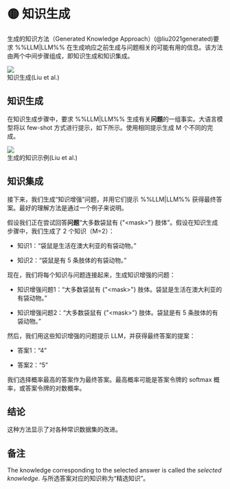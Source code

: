 
# 🟡 知识生成

生成的知识方法（Generated Knowledge Approach）(@liu2021generated)要求 %%LLM|LLM%% 在生成响应之前生成与问题相关的可能有用的信息。该方法由两个中间步骤组成，即知识生成和知识集成。

<div style={{ textAlign: "center" }}>
  <Image
    src="/docs/assets/intermediate/knowledge_generation.webp"
    width={1018}
    height={242}
    style={{ width: "750px", margin: "auto" }}
  />
</div>
<div style={{ textAlign: "center" }}>知识生成(Liu et al.)</div>

## 知识生成

在知识生成步骤中，要求 %%LLM|LLM%% 生成有关**问题**的一组事实。大语言模型将以 few-shot 方式进行提示，如下所示。使用相同提示生成 M 个不同的完成。

<div style={{ textAlign: "center" }}>
  <Image
    src="/docs/assets/intermediate/gen_k_p1.webp"
    width={1122}
    height={428}
    style={{ width: "500px", margin: "auto" }}
  />
</div>
<div style={{ textAlign: "center" }}>生成的知识示例(Liu et al.)</div>

## 知识集成

接下来，我们生成“知识增强”问题，并用它们提示 %%LLM|LLM%% 获得最终答案。最好的理解方法是通过一个例子来说明。

假设我们正在尝试回答**问题**“大多数袋鼠有
{"<mask\>"}
肢体”。假设在知识生成步骤中，我们生成了 2 个知识（M=2）：

- 知识1：“袋鼠是生活在澳大利亚的有袋动物。”

- 知识2：“袋鼠是有 5 条肢体的有袋动物。”

现在，我们将每个知识与问题连接起来，生成知识增强的问题：

- 知识增强问题1：“大多数袋鼠有
  {"<mask\>"}
  肢体。袋鼠是生活在澳大利亚的有袋动物。”

- 知识增强问题2：“大多数袋鼠有
  {"<mask\>"}
  肢体。袋鼠是有 5 条肢体的有袋动物。”

然后，我们用这些知识增强的问题提示 LLM，并获得最终答案的提案：

- 答案1：“4”

- 答案2：“5”

我们选择概率最高的答案作为最终答案。最高概率可能是答案令牌的 softmax 概率，或答案令牌的对数概率。

## 结论

这种方法显示了对各种常识数据集的改进。

## 备注

The knowledge corresponding to the selected answer is called the _selected knowledge_.
与所选答案对应的知识称为“精选知识”。
